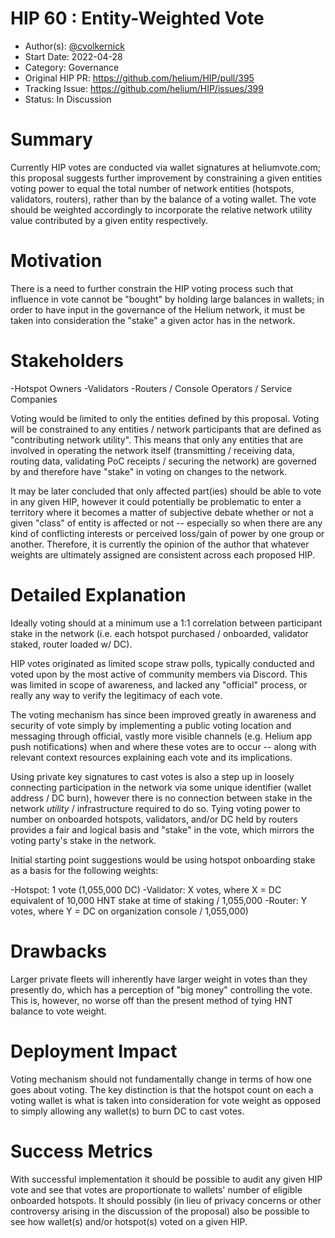 # HIP 60 : Entity-Weighted Vote

- Author(s): [@cvolkernick](https://github.com/cvolkernick)
- Start Date: 2022-04-28
- Category: Governance
- Original HIP PR: <https://github.com/helium/HIP/pull/395>
- Tracking Issue: <https://github.com/helium/HIP/issues/399>
- Status: In Discussion

# Summary

Currently HIP votes are conducted via wallet signatures at heliumvote.com; this proposal suggests
further improvement by constraining a given entities voting power to equal the total number of
network entities (hotspots, validators, routers), rather than by the balance of a voting wallet. The
vote should be weighted accordingly to incorporate the relative network utility value contributed by
a given entity respectively.

# Motivation

There is a need to further constrain the HIP voting process such that influence in vote cannot be
"bought" by holding large balances in wallets; in order to have input in the governance of the
Helium network, it must be taken into consideration the "stake" a given actor has in the network.

# Stakeholders

-Hotspot Owners -Validators -Routers / Console Operators / Service Companies

Voting would be limited to only the entities defined by this proposal. Voting will be constrained to
any entities / network participants that are defined as "contributing network utility". This means
that only any entities that are involved in operating the network itself (transmitting / receiving
data, routing data, validating PoC receipts / securing the network) are governed by and therefore
have "stake" in voting on changes to the network.

It may be later concluded that only affected part(ies) should be able to vote in any given HIP,
however it could potentially be problematic to enter a territory where it becomes a matter of
subjective debate whether or not a given "class" of entity is affected or not -- especially so when
there are any kind of conflicting interests or perceived loss/gain of power by one group or another.
Therefore, it is currently the opinion of the author that whatever weights are ultimately assigned
are consistent across each proposed HIP.

# Detailed Explanation

Ideally voting should at a minimum use a 1:1 correlation between participant stake in the network
(i.e. each hotspot purchased / onboarded, validator staked, router loaded w/ DC).

HIP votes originated as limited scope straw polls, typically conducted and voted upon by the most
active of community members via Discord. This was limited in scope of awareness, and lacked any
"official" process, or really any way to verify the legitimacy of each vote.

The voting mechanism has since been improved greatly in awareness and security of vote simply by
implementing a public voting location and messaging through official, vastly more visible channels
(e.g. Helium app push notifications) when and where these votes are to occur -- along with relevant
context resources explaining each vote and its implications.

Using private key signatures to cast votes is also a step up in loosely connecting participation in
the network via some unique identifier (wallet address / DC burn), however there is no connection
between stake in the network _utility_ / infrastructure required to do so. Tying voting power to
number on onboarded hotspots, validators, and/or DC held by routers provides a fair and logical
basis and "stake" in the vote, which mirrors the voting party's stake in the network.

Initial starting point suggestions would be using hotspot onboarding stake as a basis for the
following weights:

-Hotspot: 1 vote (1,055,000 DC) -Validator: X votes, where X = DC equivalent of 10,000 HNT stake at
time of staking / 1,055,000 -Router: Y votes, where Y = DC on organization console / 1,055,000)

# Drawbacks

Larger private fleets will inherently have larger weight in votes than they presently do, which has
a perception of "big money" controlling the vote. This is, however, no worse off than the present
method of tying HNT balance to vote weight.

# Deployment Impact

Voting mechanism should not fundamentally change in terms of how one goes about voting. The key
distinction is that the hotspot count on each a voting wallet is what is taken into consideration
for vote weight as opposed to simply allowing any wallet(s) to burn DC to cast votes.

# Success Metrics

With successful implementation it should be possible to audit any given HIP vote and see that votes
are proportionate to wallets' number of eligible onboarded hotspots. It should possibly (in lieu of
privacy concerns or other controversy arising in the discussion of the proposal) also be possible to
see how wallet(s) and/or hotspot(s) voted on a given HIP.
